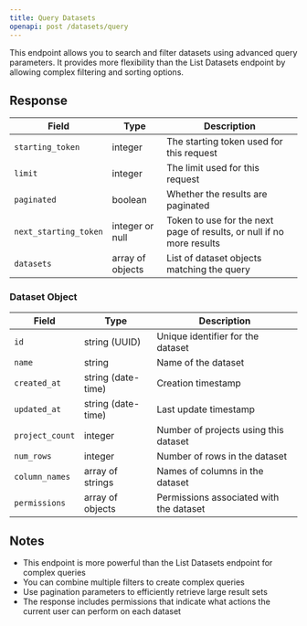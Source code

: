 ```yaml
---
title: Query Datasets
openapi: post /datasets/query
---
```


This endpoint allows you to search and filter datasets using advanced query parameters. It provides more flexibility than the List Datasets endpoint by allowing complex filtering and sorting options.

## Response

| Field                 | Type             | Description                                                           |
| --------------------- | ---------------- | --------------------------------------------------------------------- |
| `starting_token`      | integer          | The starting token used for this request                              |
| `limit`               | integer          | The limit used for this request                                       |
| `paginated`           | boolean          | Whether the results are paginated                                     |
| `next_starting_token` | integer or null  | Token to use for the next page of results, or null if no more results |
| `datasets`            | array of objects | List of dataset objects matching the query                            |

### Dataset Object

| Field           | Type               | Description                             |
| --------------- | ------------------ | --------------------------------------- |
| `id`            | string (UUID)      | Unique identifier for the dataset       |
| `name`          | string             | Name of the dataset                     |
| `created_at`    | string (date-time) | Creation timestamp                      |
| `updated_at`    | string (date-time) | Last update timestamp                   |
| `project_count` | integer            | Number of projects using this dataset   |
| `num_rows`      | integer            | Number of rows in the dataset           |
| `column_names`  | array of strings   | Names of columns in the dataset         |
| `permissions`   | array of objects   | Permissions associated with the dataset |

## Notes

- This endpoint is more powerful than the List Datasets endpoint for complex queries
- You can combine multiple filters to create complex queries
- Use pagination parameters to efficiently retrieve large result sets
- The response includes permissions that indicate what actions the current user can perform on each dataset
